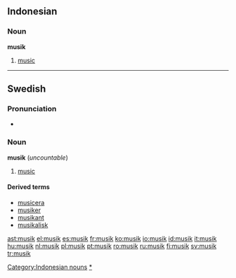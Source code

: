{{also|Musik}}
==Indonesian==

===Noun===
'''musik'''

# [[music]]

[[Category:Indonesian nouns]]

----

==Swedish==

===Pronunciation===
* {{audio|Sv-musik.ogg|audio}}

===Noun===
{{sv-noun-unc-irreg-c|2=musiken}}
'''musik''' {{c}} (''uncountable'')

# [[music]]

====Derived terms====
* [[musicera]]
* [[musiker]]
* [[musikant]]
* [[musikalisk]]

[[Category:sv:Music|*]]

[[ast:musik]]
[[el:musik]]
[[es:musik]]
[[fr:musik]]
[[ko:musik]]
[[io:musik]]
[[id:musik]]
[[it:musik]]
[[hu:musik]]
[[nl:musik]]
[[pl:musik]]
[[pt:musik]]
[[ro:musik]]
[[ru:musik]]
[[fi:musik]]
[[sv:musik]]
[[tr:musik]]